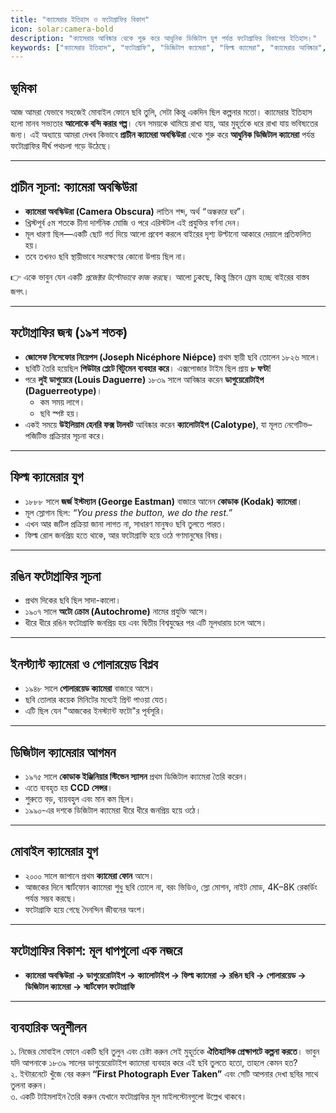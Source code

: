 ```yaml
---
title: "ক্যামেরার ইতিহাস ও ফটোগ্রাফির বিকাশ"
icon: solar:camera-bold
description: "ক্যামেরার আবিষ্কার থেকে শুরু করে আধুনিক ডিজিটাল যুগ পর্যন্ত ফটোগ্রাফির বিকাশের ইতিহাস।"
keywords: ["ক্যামেরার ইতিহাস", "ফটোগ্রাফি", "ডিজিটাল ক্যামেরা", "ফিল্ম ক্যামেরা", "ক্যামেরার আবিষ্কার", "ফটোগ্রাফির বিকাশ"]
---
```


## ভূমিকা  
আজ আমরা যেভাবে সহজেই মোবাইল ফোনে ছবি তুলি, সেটা কিন্তু একদিন ছিল কল্পনার মতো। ক্যামেরার ইতিহাস হলো মানব সভ্যতার **আলোকে বন্দি করার গল্প**। যেন সময়কে থামিয়ে রাখা যায়, আর মুহূর্তকে ধরে রাখা যায় ভবিষ্যতের জন্য। এই অধ্যায়ে আমরা দেখব কিভাবে **প্রাচীন ক্যামেরা অবস্কিউরা** থেকে শুরু করে **আধুনিক ডিজিটাল ক্যামেরা** পর্যন্ত ফটোগ্রাফির দীর্ঘ পথচলা গড়ে উঠেছে।  

---

## প্রাচীন সূচনা: ক্যামেরা অবস্কিউরা  
- **ক্যামেরা অবস্কিউরা (Camera Obscura)** লাতিন শব্দ, অর্থ *“অন্ধকার ঘর”*।  
- খ্রিস্টপূর্ব ৫ম শতকে চীনা দার্শনিক মোজি ও পরে এরিস্টটল এই প্রযুক্তির বর্ণনা দেন।  
- মূল ধারণা ছিল—একটি ছোট গর্ত দিয়ে আলো প্রবেশ করলে বাইরের দৃশ্য উল্টানো আকারে দেয়ালে প্রতিফলিত হয়।  
- তবে তখনও ছবি স্থায়ীভাবে সংরক্ষণের কোনো উপায় ছিল না।  

👉 একে ভাবুন যেন একটি *প্রজেক্টর উল্টোভাবে কাজ করছে*। আলো ঢুকছে, কিন্তু স্ক্রিনে ফ্রেম হচ্ছে বাইরের বাস্তব জগৎ।  

---

## ফটোগ্রাফির জন্ম (১৯শ শতক)  
- **জোসেফ নিসেফোর নিয়েপস (Joseph Nicéphore Niépce)** প্রথম স্থায়ী ছবি তোলেন ১৮২৬ সালে।  
- ছবিটি তৈরি হয়েছিল **পিউটার প্লেটে বিটুমেন ব্যবহার করে**। এক্সপোজার টাইম ছিল প্রায় **৮ ঘণ্টা**!  
- পরে **লুই ডাগুয়েরে (Louis Daguerre)** ১৮৩৯ সালে আবিষ্কার করেন **ডাগুয়েরোটাইপ (Daguerreotype)**।  
  - কম সময় লাগে।  
  - ছবি স্পষ্ট হয়।  
- একই সময়ে **উইলিয়াম হেনরি ফক্স টালবট** আবিষ্কার করেন **ক্যালোটাইপ (Calotype)**, যা মূলত নেগেটিভ–পজিটিভ প্রক্রিয়ার সূচনা করে।  

---

## ফিল্ম ক্যামেরার যুগ  
- ১৮৮৮ সালে **জর্জ ইস্টম্যান (George Eastman)** বাজারে আনেন **কোডাক (Kodak) ক্যামেরা**।  
- মূল স্লোগান ছিল: *“You press the button, we do the rest.”*  
- এখন আর জটিল প্রক্রিয়া জানা লাগত না, সাধারণ মানুষও ছবি তুলতে পারত।  
- ফিল্ম রোল জনপ্রিয় হতে থাকে, আর ফটোগ্রাফি হয়ে ওঠে গণমানুষের বিষয়।  

---

## রঙিন ফটোগ্রাফির সূচনা  
- প্রথম দিকের ছবি ছিল সাদা-কালো।  
- ১৯০৭ সালে **অটো ক্রোম (Autochrome)** নামের প্রযুক্তি আসে।  
- ধীরে ধীরে রঙিন ফটোগ্রাফি জনপ্রিয় হয় এবং দ্বিতীয় বিশ্বযুদ্ধের পর এটি মূলধারায় চলে আসে।  

---

## ইনস্ট্যান্ট ক্যামেরা ও পোলারয়েড বিপ্লব  
- ১৯৪৮ সালে **পোলারয়েড ক্যামেরা** বাজারে আসে।  
- ছবি তোলার কয়েক মিনিটের মধ্যেই প্রিন্ট পাওয়া যেত।  
- এটি ছিল যেন "আজকের ইনস্ট্যান্ট ফটো"র পূর্বসূরি।  

---

## ডিজিটাল ক্যামেরার আগমন  
- ১৯৭৫ সালে **কোডাক ইঞ্জিনিয়ার স্টিভেন স্যাসন** প্রথম ডিজিটাল ক্যামেরা তৈরি করেন।  
- এতে ব্যবহৃত হয় **CCD সেন্সর**।  
- শুরুতে বড়, ব্যয়বহুল এবং মান কম ছিল।  
- ১৯৯০-এর দশকে ডিজিটাল ক্যামেরা ধীরে ধীরে জনপ্রিয় হয়ে ওঠে।  

---

## মোবাইল ক্যামেরার যুগ  
- ২০০০ সালে জাপানে প্রথম **ক্যামেরা ফোন** আসে।  
- আজকের দিনে স্মার্টফোন ক্যামেরা শুধু ছবি তোলে না, বরং ভিডিও, স্লো মোশন, নাইট মোড, 4K–8K রেকর্ডিং পর্যন্ত সম্ভব করছে।  
- ফটোগ্রাফি হয়ে গেছে দৈনন্দিন জীবনের অংশ।  

---

## ফটোগ্রাফির বিকাশ: মূল ধাপগুলো এক নজরে  
- **ক্যামেরা অবস্কিউরা → ডাগুয়েরোটাইপ → ক্যালোটাইপ → ফিল্ম ক্যামেরা → রঙিন ছবি → পোলারয়েড → ডিজিটাল ক্যামেরা → স্মার্টফোন ফটোগ্রাফি**  

---

## ব্যবহারিক অনুশীলন  
১. নিজের মোবাইল ফোনে একটি ছবি তুলুন এবং চেষ্টা করুন সেই মুহূর্তকে **ঐতিহাসিক প্রেক্ষাপটে কল্পনা করতে**। ভাবুন যদি আপনাকে ১৮৩৯ সালের ডাগুয়েরোটাইপ ক্যামেরা ব্যবহার করে এই ছবি তুলতে হতো, তাহলে কেমন হত?  
২. ইন্টারনেটে খুঁজে বের করুন **“First Photograph Ever Taken”** এবং সেটি আপনার দেখা ছবির সাথে তুলনা করুন।  
৩. একটি টাইমলাইন তৈরি করুন যেখানে ফটোগ্রাফির মূল মাইলস্টোনগুলো উল্লেখ থাকবে।  